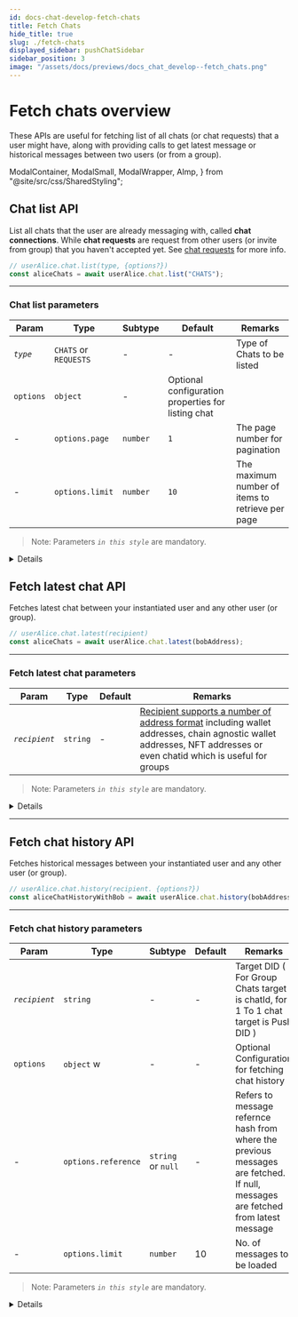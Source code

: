 ```yaml
---
id: docs-chat-develop-fetch-chats
title: Fetch Chats
hide_title: true
slug: ./fetch-chats
displayed_sidebar: pushChatSidebar
sidebar_position: 3
image: "/assets/docs/previews/docs_chat_develop--fetch_chats.png"
---
```


# Fetch chats overview

These APIs are useful for fetching list of all chats (or chat requests) that a user might have, along with providing calls to get latest message or historical messages between two users (or from a group).

<head>
  <title>Fetch Chats | Push Chat | Push Documentation`}</title>
</head>

  ModalContainer,
  ModalSmall,
  ModalWrapper,
  AImp,
} from "@site/src/css/SharedStyling";

## Chat list API

List all chats that the user are already messaging with, called **chat connections**. While **chat requests** are request from other users (or invite from group) that you haven't accepted yet. See [chat requests](./04-Develop-Chat-Requests.mdx) for more info.

<Tabs className="codetabs" groupId="code-examples">
  <TabItem value="js" attributes={{className: "codetab js"}} default>

```typescript
// userAlice.chat.list(type, {options?})
const aliceChats = await userAlice.chat.list("CHATS");
```

  </TabItem>
</Tabs>

---

### Chat list parameters

| Param     | Type                  | Subtype  | Default                                            | Remarks                                          |
| --------- | --------------------- | -------- | -------------------------------------------------- | ------------------------------------------------ |
| _`type`_  | `CHATS` or `REQUESTS` | -        | -                                                  | Type of Chats to be listed                       |
| `options` | `object`              | -        | Optional configuration properties for listing chat |
| -         | `options.page`        | `number` | `1`                                                | The page number for pagination                   |
| -         | `options.limit`       | `number` | `10`                                               | The maximum number of items to retrieve per page |

> Note: Parameters _`in this style`_ are mandatory.


<Details summary="Expected response">

```typescript
[
  {
    chatId: "6168440929ced5109c50534d40bb98a5e109ebf1d33df966ae898f002fac8973",
    about: null,
    did: "eip155:0x14727F96dF61105661E78275D1A03C4F8aeff562",
    intent: "eip155:0x14727F96dF61105661E78275D1A03C4F8aeff562",
    intentSentBy: "eip155:0x14727F96dF61105661E78275D1A03C4F8aeff562",
    intentTimestamp: "2023-08-29T08:05:03.000Z",
    publicKey:
      '{"key":"-----BEGIN PGP PUBLIC KEY BLOCK-----\\n\\nxsBNBGTt9AcBCADXjt9OEXDQyE7w2veaHqTUN9fALt7c+cubz2nhWfmD07M1\\n5Spm3ScT/4HdlPpUBYnGUKlCT09g663RvvmDzp8442vZhfYeKbetrcNFxfnp\\n+ePQGiLDY0h2FmjQGkmZGP43ZLyhNT4eCIGPcPSpzaWAKw4wgE/tW2hli5m/\\n7e8HFno+bHp2ycNoPJpdqhY77CJL9zPqFdctCPxI5r1/+xkVLcf+NZ+vD7mz\\nq8xVpu3Tij5Jb5ShDPQ3qqPsqdCcB/fpnEtAOT/Ryuf5Qqic/bDrzImfaIO9\\nYmdnuc6uQBR1s8WbLHmOsQvJhe2D8MtggV5HwHbkPqxXBmpGIJnMeLHZABEB\\nAAHNAMLAigQQAQgAPgWCZO30BwQLCQcICZBvKHl019glPAMVCAoEFgACAQIZ\\nAQKbAwIeARYhBEyKE1gcoT4IIxerrG8oeXTX2CU8AADltgf/dREUaHmfMnwa\\nWwcoGxfya7xeSeqGLWoWsCDg55lq0rf59IFKw59AKL+4kKQrmVDW0x6oo844\\nxBv3NBq7OssNbRr4XYIXJN4oP8g0SdOYinTTcnHFjJcRHfTIa+lmlf7fwc7d\\n2DRW3Kyu66OGq9sLzcgI3Q4Fg3VOQGRDdVGF4zJGjPEpnHsJuGCVnbn5L94p\\nMZHEMIahYrYg2asglSByNUZIH+r0Y8rCzKp8rs37X/Q8RBrmW/oTnE/bb+xo\\n1jHgRR3MUs2Ea0oAqv/TwqpBRzMIWQ8tGKfEaJ22p02FJaE5q9KMbLp0mMIe\\nd33xGwOezLKoK5L9cHKg7wmz4sWvUs7ATQRk7fQHAQgApXcZbj43S5sr7v8d\\nq9JwcXkSdpRuzGw5zyauxUUElq2RLKPvsP8En+OJQceKWQcpvz16xLjnSoZI\\nfgIl1wXUaEb2T45rUrWmnoO+Csy2h6FePNmlHOerY2/C0GHQX3XP/B0t41By\\nG/o4losESsBaHEYugHIg5kXhgsGnlgoC3Bu4zHFmIvLlZXjCWYUG2JnhNHlG\\nrD67/Xuox1FO+Hh/rR7sSsWIH6S+SFgG/P4bwiW0JAYQP6bC4tbXfzvKJk2R\\ndeySnppEAwdn/3lCU5QscYIIUXSaPoV3Q6hg+wRigBk2ixkqdOTJmJROTOo3\\nUdnaeGSwP23USJIUncZWgcIokwARAQABwsB2BBgBCAAqBYJk7fQHCZBvKHl0\\n19glPAKbDBYhBEyKE1gcoT4IIxerrG8oeXTX2CU8AABx6Af/XRamjQ4T79rf\\nhNArQt3VuHvpIUP860MCg0aW5rMtZ8q4+TwOyjiEgOUIFx215Yprb3R3NTKV\\nQWJr8n++ZGDmQ8iro8nrRMRELmoEJzyWp3yr0dyr2lx01//bud+vVw+ARPLt\\nVUnX8eguLKRrltQmIRwCqX01PCTiN2RDB2Akd+zlBGRiHoavW9dDdGGBY9wW\\nA2Pyw73BeMzVA3akiGzLsdRIshO0DBALaX0G5ytqyIf3QjXOqO6C7gp9XW7R\\njXhRhzvR9NjZPmSXEeYqYw2CUPxzaLsKoSP4dbXE7Hl+sYJptzke7LE1StzH\\nG64gRgEYMCKvRZaPXYnPJXAZwDhijw==\\n=8aQd\\n-----END PGP PUBLIC KEY BLOCK-----\\n","signature":"DEPRECATED"}',
    profilePicture:
      "data:image/png;base64,iVBORw0KGgoAAAANSUhEUgAAACAAAAAgCAYAAABzenr0AAAAsklEQVR4AcXBQY0DMRBE0Z+SCRhCsBhGAJiAYQwBgzGmZuDk2pPDSKPsqt57zNfzTVKPxX+K0ciEmTATZqXuSRajkdVjkcVoXKnHIovRyOqeZMJMmAmzEurcUffkF6FOJsyEmTAr3BTqXKks7hBmwkyYFb7UPflLdU+yUCcTZsJMmBW+hDong5O6J1diNE7EJWEmzIRZqccii9G4Eur8oh6LTJgJM2H2mK/nGyNhJsyE2QfJZChdHLm7QQAAAABJRU5ErkJggg==",
    threadhash: "bafyreiewla5iyd7rnvjw2c5w6dbab4zkyf2desbowzouijoea2jzakxz6i",
    wallets: "eip155:0x14727F96dF61105661E78275D1A03C4F8aeff562",
    combinedDID:
      "eip155:0x14727F96dF61105661E78275D1A03C4F8aeff562_eip155:0x84a9385e9b97df87b80c2e689997133703853874",
    name: null,
    groupInformation: null,
    msg: {
      fromDID: "eip155:0x14727F96dF61105661E78275D1A03C4F8aeff562",
      toDID: "eip155:0x84a9385e9b97df87b80c2e689997133703853874",
      messageObj: [Object],
      messageContent: "Hello Alice!",
      messageType: "Text",
      timestamp: 1693316103747,
      fromCAIP10: "eip155:0x14727F96dF61105661E78275D1A03C4F8aeff562",
      toCAIP10: "eip155:0x84a9385e9b97df87b80c2e689997133703853874",
      encryptedSecret:
        "-----BEGIN PGP MESSAGE-----\n" +
        "\n" +
        "wcBMA3d9z8TNUuddAQf/U2hMcybh5mUt9FFen5tfZ52PaB0vc2G+wYYIsBfu\n" +
        "zg58rgLy8uGMxvzhtCWhpIE91G62d8M4OmaDa+PLjs8SqyRoyih/9pt8P4cw\n" +
        "UJVHHDcJNC9r6/AV4aZySdz5u5utE7o3iB1FU0Sr9HEQsImmOM7J6LZJ3xWJ\n" +
        "V+o4ToLbqUFYKg2uY1kUXpyX+D6JRinagnAosh4zCICLUqrEkKNqbyV2mr+5\n" +
        "FK+fClWBGCwpf38L220FqHYPQ4bQXks0N07yW4OVjVpCTZVuNttr7PIEqcyZ\n" +
        "qIovbQbkltiDpsb/yYysEHTwBtvugna7xMW7SRY34x3iWm/HBNJmfBG7LnjI\n" +
        "6cHATAMrTKobmmcFTAEH/20nW6aNzfj1vn/5GIWjZ5Z4Rw6G3Syt+0NxPUix\n" +
        "dpKIFOR0/BEJkafGMdlk/vRElsyluKbzykBlIQ0hHGRpGMNEW8s8GrJeiXvV\n" +
        "JSNZ24u5DDk8DIBaJWJnyWM7XzgcmOmn9rvVbvc9qgNNgtDeMIZwUpiDipnA\n" +
        "++7n72h0JSs8dWFQ62FSf5ACHC0UVbPiL3TRrRBEo7vQp4JsJyXp70CUclqU\n" +
        "3ANLvNhINV6GGtpXEKnsBVkkg35HR92nIzk+8HL86SsRUYfXkufzXdkPpmRn\n" +
        "SG7MoDecNf/bwoqP8/l2X2h3R1c+WTQFb6Z+eK/NsJ/AnSErFZh3yEHAi1Rz\n" +
        "yIXSQAEA2KupLnBVC9fqZqhUySvOW/Hs/hD6iEEGIl+U/RC9AwdG2jpg4sVi\n" +
        "f9PhBJ5Tanynb3aHngRKtIzjP5m223A=\n" +
        "=5w+B\n" +
        "-----END PGP MESSAGE-----\n",
      encType: "pgp",
      signature:
        "-----BEGIN PGP SIGNATURE-----\n" +
        "\n" +
        "wsBzBAEBCAAnBYJk7fQHCZBvKHl019glPBYhBEyKE1gcoT4IIxerrG8oeXTX\n" +
        "2CU8AACRLQf/bbeJoUNwRkJYz100R3ULO27HGjKnFeOaMZWRNF8JqWzNmCBL\n" +
        "Cj3aIBkDuCUj7avBsanScbSa7tD8Mc8PZgpSkd22nNH5iHiDJqlPtySJ2KoZ\n" +
        "3ekVXfOgfLlHtN78ghTxABewYQRuB6kwtv3XQW8X9sCL2jEF4NIIl5eXZvIT\n" +
        "nhbHhhOR47k2E0hiHjPv2t3ggrwkrw6ISDgV8qYcrnf7vEFeGHpeSc25QLJH\n" +
        "pXCeeHhH7h4C9L3PEdMt8T+Ne36cfNiwTGdOavin/yfNES6k0kqZxP44hn1M\n" +
        "ZBk4jfyaDUh70mv4FtxdPcdb1TGQsPC1YYAIh/059EBqkdJFhVF4+A==\n" +
        "=DBch\n" +
        "-----END PGP SIGNATURE-----\n",
      sigType: "pgpv2",
      verificationProof:
        "pgpv2:-----BEGIN PGP SIGNATURE-----\n" +
        "\n" +
        "wsBzBAEBCAAnBYJk7fQHCZBvKHl019glPBYhBEyKE1gcoT4IIxerrG8oeXTX\n" +
        "2CU8AADsmwf/UpJCmnqztJLt1Ltg0OD7xoDvumitRwkfhnXzUdBWxM3i7vj4\n" +
        "cfjtcpQI2R5W0TXj9e2fymimIc98kjUqpDiUIaVAuD0OnEbJdIluGLBTJeks\n" +
        "YTRikqkgjFJT9Y6/2VRQj59IR0rgC0sec8mSKPlxuhixkdSS7Wec0+84cGmX\n" +
        "aieskReKeitKacYkU4Uf82Klc7Ft8+duBsaMGR3TS22PzHfYIHmy+8Z3b1SK\n" +
        "pMyJ8NBXCG2F+05WdoUsXBR+lO74RjSDWnWZlgRngWjjvSXQuZ/QznIyBVmQ\n" +
        "oOxJM5LSCCwH6ch5J/HmXudJG+3wsCINchvSQx0LntZUoeSp8cezvg==\n" +
        "=KUqZ\n" +
        "-----END PGP SIGNATURE-----\n",
      link: null,
    },
  },
];
```

| Param            | Type           | Remarks                                                                                                                         |
| ---------------- | -------------- | ------------------------------------------------------------------------------------------------------------------------------- |
| msg              | `IMessageIPFS` | message object                                                                                                                  |
| did              | `string`       | user DID                                                                                                                        |
| wallets          | `string`       | user wallets                                                                                                                    |
| profilePicture   | `string`       | user profile picture                                                                                                            |
| publicKey        | `string`       | user public key                                                                                                                 |
| about            | `string`       | user description                                                                                                                |
| threadhash       | `string`       | cid from the latest message sent on this conversation                                                                           |
| intent           | `string`       | addresses concatenated from the users who have approved the intent                                                              |
| intentSentBy     | `string`       | address of the user who sent the intent                                                                                         |
| intentTimestamp  | `number`       | timestamp of the intent                                                                                                         |
| combinedDID      | `string`       | concatenated addresses of the members of this chat (for DM the 2 addresses and from Group the addresses from all group members) |
| cid              | `string`       | content identifier on IPFS                                                                                                      |
| chatId           | `string`       | chat identifier                                                                                                                 |
| groupInformation | `GroupDTO`     | if group chat, all group information                                                                                            |

</Details>

## Fetch latest chat API

Fetches latest chat between your instantiated user and any other user (or group).

<Tabs className="codetabs" groupId="code-examples">
  <TabItem value="js" attributes={{className: "codetab js"}} default>

```typescript
// userAlice.chat.latest(recipient)
const aliceChats = await userAlice.chat.latest(bobAddress);
```

  </TabItem>
</Tabs>

---

### Fetch latest chat parameters

| Param         | Type     | Default | Remarks                                                                                                                                                                                                   |
| ------------- | -------- | ------- | --------------------------------------------------------------------------------------------------------------------------------------------------------------------------------------------------------- |
| _`recipient`_ | `string` | -       | [Recipient supports a number of address format](/docs/chat/build/types-of-recipient) including wallet addresses, chain agnostic wallet addresses, NFT addresses or even chatid which is useful for groups |

> Note: Parameters _`in this style`_ are mandatory.

<Details summary="Expected response">

```typescript
[
  {
    link: "bafyreibfikschwlfi275hr7lrfqgj73mf6absailazh4sm5fwihspy2ky4",
    toDID: "eip155:0xb340E384FC4549591bc7994b0f90074753dEC72a",
    encType: "pgp",
    fromDID: "eip155:0x0F1AAC847B5720DDf01BFa07B7a8Ee641690816d",
    sigType: "pgp",
    toCAIP10: "eip155:0xb340E384FC4549591bc7994b0f90074753dEC72a",
    signature:
      "-----BEGIN PGP SIGNATURE-----\n" +
      "\n" +
      "wsBzBAEBCAAnBQJjh5tjCRBaJmgmByp5FRYhBJC23yBJT2d/pTAID1omaCYH\n" +
      "KnkVAAAZmwf/buPLw6caSZmYnw6D3/p6HF1kWlkGUOTP4RasaU/6dkeDaZs9\n" +
      "SJlz2wC8oOpBGWHMJ/5n3ZWmU71E6U7IKIY793MyIv5t32vTNkwsRHUX7IIn\n" +
      "QFF+FzTIEtHHVTRlnkqNR2YUk1kqcpZCZWHfahi5W2d/WkXlFNdvyyFH4W8L\n" +
      "d03FGhOyXbWwU3xicBz5mSBpIFaaSCXl1SdgJDPXLSk3b65EEOjCOaiz85xC\n" +
      "G+6SW4RUzCGSDcOd9F2EXvvY5H9LgQNi1jjlZn6JrPTPJTJ+wXZXzcZmtOXG\n" +
      "EKcwvPbbPY9wd+gavRSOgYLYn5xoZQW/o3hW7AQlbC5Kj6js48Z0HQ==\n" +
      "=qLiJ\n" +
      "-----END PGP SIGNATURE-----\n",
    timestamp: 1669831523684,
    fromCAIP10: "eip155:0x0F1AAC847B5720DDf01BFa07B7a8Ee641690816d",
    messageType: "Text",
    messageContent: "Hi",
    encryptedSecret:
      "-----BEGIN PGP MESSAGE-----\n" +
      "\n" +
      "wcBMA1fn1CNqxQ7nAQgArlo75qe54WerfRKFv1+F9j4NRMvSTgUztvIe51eg\n" +
      "d5MVuj6RYxKERr2bTuBt5cMDJMlNuTnBBkPe4L8+SlsI46L9wmXV9xLoZq1a\n" +
      "94JdxD98RGMF99Jde/3hC/X6GS1yVqPpKPKdWx/tkOPeyqeO/wFF7kqShgIi\n" +
      "Wgq6hGz1fzD3GZhKGY0VSLuC3s0aUy/qw5En1Xd0uX0jdXBl07IIj8p1G2zx\n" +
      "9BuVlksSK34yvIc0RQfCeRadMHkxbA0Hyj31Wrr+Y310YLTppL0s5bQR9APL\n" +
      "WHsIztJ1fHTnXsPhnA7YG0SQpHTyJhuX3rgBjxGrvbZBArmZ+R/Pq9IkOkJe\n" +
      "z8HATAMOsbaZjGN5JwEH/jYjLN6AFRWeaB5CSBSAF+CvHsUgadGmxTdSHBM6\n" +
      "LM9rfGg/MCnpRBuHckA0NNZh+wepq6TDA54ZopsdP14gHj4MKCdfqZr86Jft\n" +
      "ldtjeSgPTFEEJxPMJ4/Z3UeFU9rvOgfxX6l0eHWS0MYwJ3sVYvSyqqHir1K5\n" +
      "TRdEIgtQ3NvLTKkX4bKTSU+SInrvDA+wsc2BcBsbgNhRiGb+XYrbqXBshL1a\n" +
      "lIdpnomkAQgOZMO2n347uURYoruH3OtFeNABJ9D/nEU+LdhDOPGZPefvPBc5\n" +
      "BxK4ExKZ2Wo/TZw8lgC53uqOljsGV63Hp71LkyesKWu5/+vdVrYx/vU63shh\n" +
      "x/TSQAEiaFYEfkWSOthtH0nrJHhkY7FWgjp/1bj/J4J9HCQrVtt2WlQfhowZ\n" +
      "ILxhKk/vep0sJviM3SfJ4hPtoYpZESc=\n" +
      "=43Ta\n" +
      "-----END PGP MESSAGE-----\n",
  },
];
```

| Param             | Type     | Remarks                                     |
| ----------------- | -------- | ------------------------------------------- |
| `fromCAIP10`      | `string` | sender address                              |
| `toCAIP10`        | `string` | receiver address                            |
| `fromDID`         | `string` | sender did                                  |
| `toDID`           | `string` | receiver did                                |
| `messageType`     | `string` | message type                                |
| `messageContent`  | `string` | message content                             |
| `signature`       | `string` | signature of the message                    |
| `sigType`         | `string` | signature type                              |
| `link`            | `string` | content identifier of the previous messages |
| `timestamp`       | `number` | timestamp of the message                    |
| `encType`         | `string` | encryption type                             |
| `encryptedSecret` | `string` | encrypted secret                            |

</Details>

---

## Fetch chat history API

Fetches historical messages between your instantiated user and any other user (or group).

<Tabs className="codetabs" groupId="code-examples">
  <TabItem value="js" attributes={{className: "codetab js"}} default>

```typescript
// userAlice.chat.history(recipient. {options?})
const aliceChatHistoryWithBob = await userAlice.chat.history(bobAddress);
```

  </TabItem>
</Tabs>

---

### Fetch chat history parameters

| Param         | Type                | Subtype            | Default | Remarks                                                                                                                         |
| ------------- | ------------------- | ------------------ | ------- | ------------------------------------------------------------------------------------------------------------------------------- |
| _`recipient`_ | `string`            | -                  | -       | Target DID ( For Group Chats target is chatId, for 1 To 1 chat target is Push DID )                                             |
| `options`     | `object` w          | -                  | -       | Optional Configuration for fetching chat history                                                                                |
| -             | `options.reference` | `string` or `null` | -       | Refers to message refernce hash from where the previous messages are fetched. If null, messages are fetched from latest message |
| -             | `options.limit`     | `number`           | 10      | No. of messages to be loaded                                                                                                    |

> Note: Parameters _`in this style`_ are mandatory.

<Details summary="Expected response">

```typescript
[
  {
    link: "bafyreibfikschwlfi275hr7lrfqgj73mf6absailazh4sm5fwihspy2ky4",
    toDID: "eip155:0xb340E384FC4549591bc7994b0f90074753dEC72a",
    encType: "pgp",
    fromDID: "eip155:0x0F1AAC847B5720DDf01BFa07B7a8Ee641690816d",
    sigType: "pgp",
    toCAIP10: "eip155:0xb340E384FC4549591bc7994b0f90074753dEC72a",
    signature:
      "-----BEGIN PGP SIGNATURE-----\n" +
      "\n" +
      "wsBzBAEBCAAnBQJjh5tjCRBaJmgmByp5FRYhBJC23yBJT2d/pTAID1omaCYH\n" +
      "KnkVAAAZmwf/buPLw6caSZmYnw6D3/p6HF1kWlkGUOTP4RasaU/6dkeDaZs9\n" +
      "SJlz2wC8oOpBGWHMJ/5n3ZWmU71E6U7IKIY793MyIv5t32vTNkwsRHUX7IIn\n" +
      "QFF+FzTIEtHHVTRlnkqNR2YUk1kqcpZCZWHfahi5W2d/WkXlFNdvyyFH4W8L\n" +
      "d03FGhOyXbWwU3xicBz5mSBpIFaaSCXl1SdgJDPXLSk3b65EEOjCOaiz85xC\n" +
      "G+6SW4RUzCGSDcOd9F2EXvvY5H9LgQNi1jjlZn6JrPTPJTJ+wXZXzcZmtOXG\n" +
      "EKcwvPbbPY9wd+gavRSOgYLYn5xoZQW/o3hW7AQlbC5Kj6js48Z0HQ==\n" +
      "=qLiJ\n" +
      "-----END PGP SIGNATURE-----\n",
    timestamp: 1669831523684,
    fromCAIP10: "eip155:0x0F1AAC847B5720DDf01BFa07B7a8Ee641690816d",
    messageType: "Text",
    messageContent: "Hi",
    encryptedSecret:
      "-----BEGIN PGP MESSAGE-----\n" +
      "\n" +
      "wcBMA1fn1CNqxQ7nAQgArlo75qe54WerfRKFv1+F9j4NRMvSTgUztvIe51eg\n" +
      "d5MVuj6RYxKERr2bTuBt5cMDJMlNuTnBBkPe4L8+SlsI46L9wmXV9xLoZq1a\n" +
      "94JdxD98RGMF99Jde/3hC/X6GS1yVqPpKPKdWx/tkOPeyqeO/wFF7kqShgIi\n" +
      "Wgq6hGz1fzD3GZhKGY0VSLuC3s0aUy/qw5En1Xd0uX0jdXBl07IIj8p1G2zx\n" +
      "9BuVlksSK34yvIc0RQfCeRadMHkxbA0Hyj31Wrr+Y310YLTppL0s5bQR9APL\n" +
      "WHsIztJ1fHTnXsPhnA7YG0SQpHTyJhuX3rgBjxGrvbZBArmZ+R/Pq9IkOkJe\n" +
      "z8HATAMOsbaZjGN5JwEH/jYjLN6AFRWeaB5CSBSAF+CvHsUgadGmxTdSHBM6\n" +
      "LM9rfGg/MCnpRBuHckA0NNZh+wepq6TDA54ZopsdP14gHj4MKCdfqZr86Jft\n" +
      "ldtjeSgPTFEEJxPMJ4/Z3UeFU9rvOgfxX6l0eHWS0MYwJ3sVYvSyqqHir1K5\n" +
      "TRdEIgtQ3NvLTKkX4bKTSU+SInrvDA+wsc2BcBsbgNhRiGb+XYrbqXBshL1a\n" +
      "lIdpnomkAQgOZMO2n347uURYoruH3OtFeNABJ9D/nEU+LdhDOPGZPefvPBc5\n" +
      "BxK4ExKZ2Wo/TZw8lgC53uqOljsGV63Hp71LkyesKWu5/+vdVrYx/vU63shh\n" +
      "x/TSQAEiaFYEfkWSOthtH0nrJHhkY7FWgjp/1bj/J4J9HCQrVtt2WlQfhowZ\n" +
      "ILxhKk/vep0sJviM3SfJ4hPtoYpZESc=\n" +
      "=43Ta\n" +
      "-----END PGP MESSAGE-----\n",
  },
  {
    link: null,
    toDID: "eip155:0x0F1AAC847B5720DDf01BFa07B7a8Ee641690816d",
    encType: "PlainText",
    fromDID: "eip155:0xb340E384FC4549591bc7994b0f90074753dEC72a",
    sigType: "",
    toCAIP10: "eip155:0x0F1AAC847B5720DDf01BFa07B7a8Ee641690816d",
    signature: "",
    timestamp: 1669831499724,
    fromCAIP10: "eip155:0xb340E384FC4549591bc7994b0f90074753dEC72a",
    messageType: "Text",
    messageContent: "Hey Fabio!",
    encryptedSecret: "",
  },
];
```

| Param             | Type     | Remarks                                     |
| ----------------- | -------- | ------------------------------------------- |
| `fromCAIP10`      | `string` | sender address                              |
| `toCAIP10`        | `string` | receiver address                            |
| `fromDID`         | `string` | sender did                                  |
| `toDID`           | `string` | receiver did                                |
| `messageType`     | `string` | message type                                |
| `messageContent`  | `string` | message content                             |
| `signature`       | `string` | signature of the message                    |
| `sigType`         | `string` | signature type                              |
| `link`            | `string` | content identifier of the previous messages |
| `timestamp`       | `number` | timestamp of the message                    |
| `encType`         | `string` | encryption type                             |
| `encryptedSecret` | `string` | encrypted secret                            |

</Details>
